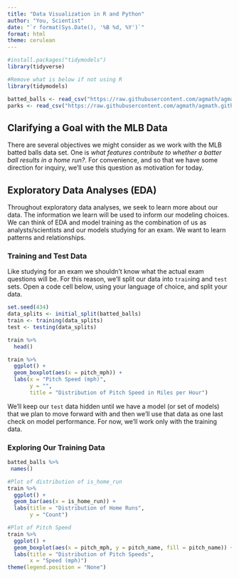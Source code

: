 ---
title: "Data Visualization in R and Python"
author: "You, Scientist"
date: "`r format(Sys.Date(), '%B %d, %Y')`"
format: html
theme: cerulean
---

```{r setup-r, message = FALSE}
#install.packages("tidymodels")
library(tidyverse)

#Remove what is below if not using R
library(tidymodels)

batted_balls <- read_csv("https://raw.githubusercontent.com/agmath/agmath.github.io/master/data/classification/battedballs.csv")
parks <- read_csv("https://raw.githubusercontent.com/agmath/agmath.github.io/master/data/classification/park_dimensions.csv")
```


## Clarifying a Goal with the MLB Data

There are several objectives we might consider as we work with the MLB batted balls data set. One is *what features contribute to whether a batter ball results in a home run?*. For convenience, and so that we have some direction for inquiry, we'll use this question as motivation for today.

## Exploratory Data Analyses (EDA)

Throughout exploratory data analyses, we seek to learn more about our data. The information we learn will be used to inform our modeling choices. We can think of EDA and model training as the combination of us as analysts/scientists and our models studying for an exam. We want to learn patterns and relationships.

### Training and Test Data

Like studying for an exam we shouldn't know what the actual exam questions will be. For this reason, we'll split our data into `train`ing and `test` sets. Open a code cell below, using your language of choice, and split your data. 

```{r}
set.seed(434)
data_splits <- initial_split(batted_balls)
train <- training(data_splits)
test <- testing(data_splits)

train %>%
  head()
```
```{r}
train %>%
  ggplot() +
  geom_boxplot(aes(x = pitch_mph)) +
  labs(x = "Pitch Speed (mph)",
       y = "",
       title = "Distribution of Pitch Speed in Miles per Hour")
```

We'll keep our `test` data hidden until we have a model (or set of models) that we plan to move forward with and then we'll use that data as one last check on model performance. For now, we'll work only with the training data.

### Exploring Our Training Data

```{r}
batted_balls %>%
 names()
```

```{r}
#Plot of distribution of is_home_run
train %>%
  ggplot() +
  geom_bar(aes(x = is_home_run)) +
  labs(title = "Distribution of Home Runs",
       y = "Count")
```


```{r}
#Plot of Pitch Speed
train %>%
  ggplot() +
  geom_boxplot(aes(x = pitch_mph, y = pitch_name, fill = pitch_name)) +
  labs(title = "Distribution of Pitch Speeds",
       x = "Speed (mph)")
theme(legend.position = "None")
```
